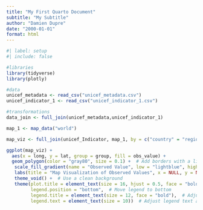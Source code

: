 ```yaml
---
title: "My First Quarto Document"
subtitle: "My Subtitle"
author: "Damien Dupre"
date: "2000-01-01"
format: html
---
```


```r
#| label: setup
#| include: false

#libraries
library(tidyverse)
library(plotly)

#data
unicef_metadata <- read_csv("unicef_metadata.csv")
unicef_indicator_1 <- read_csv("unicef_indicator_1.csv")

#transformations
data_join <- full_join(unicef_metadata,unicef_indicator_1)
```
```r
map_1 <- map_data("world")

map_viz <- full_join(unicef_Indicator, map_1, by = c("country" = "region"))

ggplot(map_viz) + 
  aes(x = long, y = lat, group = group, fill = obs_value) +
  geom_polygon(color = "gray80", size = 0.1) +  # Add borders with a lighter gray color +
   scale_fill_gradient(name = "Observed Value", low = "lightblue", high = "darkblue", na.value = "white") +  # Adjust color scale
   labs(title = "Map Visualization of Observed Values", x = NULL, y = NULL) +  # Remove axis labels
   theme_void() +  # Use a clean background
   theme(plot.title = element_text(size = 16, hjust = 0.5, face = "bold"),  # Adjust title appearance
         legend.position = "bottom",  # Move legend to bottom
         legend.title = element_text(size = 12, face = "bold"),  # Adjust legend title appearance
         legend.text = element_text(size = 10))  # Adjust legend text appearance


```

